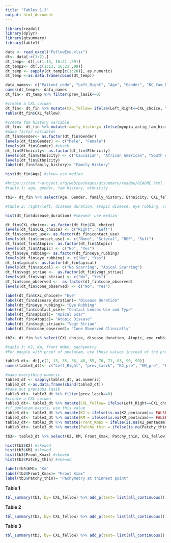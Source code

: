 ```yaml
---
title: "Tables 1-3"
output: html_document
---
```


```r
library(readxl)
library(dplyr)
library(gtsummary)
library(table1)

data <- read_excel("FellowEye.xlsx")
dt<- data[-c(1:2),]
dt_temp<- dt[,c(1:13, 16:21 ,99)]
dt_temp2<- dt[,c(1:13, 16:21 ,99)]
dt_temp <- sapply(dt_temp[c(1:20)], as.numeric)
dt_temp <-as.data.frame(cbind(dt_temp))

data_names<- c("Patient_code", "Left_Right", "Age", "Gender", "KC_fam_his", "myopia_astig_fam_his", "Ethnicity", "Atopic", "Other_sys_dis", "eye_rubbing", "disease_duration", "corneal_trans", "prev_lasik", "worse_eye", "contact_use", "apical", "vogt_striae", "fleischer_ring", "cone_observed", "CXL_choice") 
names(dt_temp)<- data_names
dt_fin<- dt_temp %>% filter(prev_lasik==0)

#create a CXL column
dt_fin<- dt_fin %>% mutate(CXL_fellow= ifelse(Left_Right==CXL_choice, "Bilateral", "Unilateral"))
table(dt_fin$CXL_fellow)

#create fam history variable
dt_fin<- dt_fin %>% mutate(family_history= ifelse(myopia_astig_fam_his==1, "Myopia/ astigmatism", ifelse(KC_fam_his==1, "KCN", ifelse(is.na(dt_fin$KC_fam_his), NA, "None"))))
#make factor variables
dt_fin$Gender<- as.factor(dt_fin$Gender)
levels(dt_fin$Gender) <- c("Male", "Female")
levels(dt_fin$Gender) #check
dt_fin$Ethnicity<- as.factor(dt_fin$Ethnicity)
levels(dt_fin$Ethnicity) <- c("Caucasian", "African American", "South Asian", "East Asian", "Hispanic")
levels(dt_fin$Ethnicity)
label(dt_fin$family_history)= "Family History"

hist(dt_fin$Age) #skew= use median

#https://cran.r-project.org/web/packages/gtsummary/readme/README.html
#table 1: age, gender, fam history, ethnicity

tb1<- dt_fin %>% select(Age, Gender, family_history, Ethnicity, CXL_fellow) 

#table 2: right/left, disease duration, atopic disease, eye rubbing, contact use and type, apical scar, vogt straie, cone observed clinically

hist(dt_fin$disease_duration) #skewed- use median

dt_fin$CXL_choice<- as.factor(dt_fin$CXL_choice)
levels(dt_fin$CXL_choice) <- c("Right", "Left")
dt_fin$contact_use<- as.factor(dt_fin$contact_use)
levels(dt_fin$contact_use) <- c("None", "Scleral", "RGP", "Soft")
dt_fin$dt_fin$Atopic<- as.factor(dt_fin$Atopic)
levels(dt_fin$Atopic) <- c("No", "Yes")
dt_fin$eye_rubbing<- as.factor(dt_fin$eye_rubbing)
levels(dt_fin$eye_rubbing) <- c("No", "Yes")
dt_fin$apical<- as.factor(dt_fin$apical)
levels(dt_fin$apical) <- c("No Scarring", "Apical Scarring")
dt_fin$vogt_striae <-  as.factor(dt_fin$vogt_striae)
levels(dt_fin$vogt_striae) <- c("No", "Yes")
dt_fin$cone_observed <-  as.factor(dt_fin$cone_observed)
levels(dt_fin$cone_observed) <- c("No", "Yes")

label(dt_fin$CXL_choice)= "Eye"
label(dt_fin$disease_duration)= "Disease Duration"
label(dt_fin$eye_rubbing)= "Eye Rubbing"
label(dt_fin$contact_use)= "Contact Lenses Use and Type"
label(dt_fin$apical)= "Apical Scar"
label(dt_fin$Atopic)= "Atopic Disease"
label(dt_fin$vogt_striae)= "Vogt Striae"
label(dt_fin$cone_observed)= "Cone Observed Clinically"

tb2<- dt_fin %>% select(CXL_choice, disease_duration, Atopic, eye_rubbing, contact_use, apical,vogt_striae, cone_observed, CXL_fellow) 

#table 3: K2, Km, front KMAX, pachymetry
#For people with proof of pentacam, use these values instead of the pre-operative 

table3_dt<- dt[,c(2, 13, 35, 36, 48, 55, 70, 71, 83, 90, 99)]
names(table3_dt)<- c("Left_Right", "prev_lasik", "K2_pre", "KM_pre", "Patchy_thin_pre", "K_max_front_pre", "K2_pentacam", "KM_pentacam", "Patchy_thin_pentacam", "K_max_front_pentacam", "CXL_choice")

#make everything numeric
table3_dt <- sapply(table3_dt, as.numeric)
table3_dt <-as.data.frame(cbind(table3_dt))
#take out previous lasik
table3_dt<- table3_dt %>% filter(prev_lasik==0)
#create a CXL column
table3_dt<- table3_dt %>% mutate(CXL_fellow= ifelse(Left_Right==CXL_choice, "Bilateral", "Unilateral"))
#if pentacam exists, use this value
table3_dt<- table3_dt %>% mutate(K2 = ifelse(is.na(K2_pentacam)== FALSE, K2_pentacam, K2_pre))
table3_dt<- table3_dt %>% mutate(KM = ifelse(is.na(KM_pentacam)== FALSE, K2_pentacam, KM_pre))
table3_dt<- table3_dt %>% mutate(Front_Kmax = ifelse(is.na(K2_pentacam)== FALSE, K_max_front_pentacam, K_max_front_pre))
table3_dt<- table3_dt %>% mutate(Patchy_thin = ifelse(is.na(Patchy_thin_pentacam)== FALSE, K2_pentacam, Patchy_thin_pre))

tb3<- table3_dt %>% select(K2, KM, Front_Kmax, Patchy_thin, CXL_fellow)

hist(tb3$K2) #skewed
hist(tb3$KM) #skewed
hist(tb3$Front_Kmax) #skewed
hist(tb3$Patchy_thin) #skewed

label(tb3$KM)= "Km"
label(tb3$Front_Kmax)= "Front Kmax"
label(tb3$Patchy_thin)= "Pachymetry at thinnest point"
```

**Table 1**
```r
tbl_summary(tb1, by= CXL_fellow) %>% add_p(test= list(all_continuous() ~ "t.test")) %>% modify_header(label = "**Variable**") %>% bold_labels() %>% modify_spanning_header(starts_with("stat_") ~ "**CXL Type**")%>% modify_footnote(update = starts_with("stat_") ~ "median (IQR) for continuous variables; n (%) categorical variables")
```

**Table 2**
```r
tbl_summary(tb2, by= CXL_fellow) %>% add_p(test= list(all_continuous() ~ "t.test")) %>% modify_header(label = "**Variable**") %>% bold_labels() %>% modify_spanning_header(starts_with("stat_") ~ "**CXL Type**")%>% modify_footnote(update = starts_with("stat_") ~ "median (IQR) for continuous variables; n (%) categorical variables")
```

**Table 3**
```r
tbl_summary(tb3, by= CXL_fellow) %>% add_p(test= list(all_continuous() ~ "t.test")) %>% modify_header(label = "**Variable**") %>% bold_labels() %>% modify_spanning_header(starts_with("stat_") ~ "**CXL Type**") %>% modify_footnote(update = starts_with("stat_") ~ "median (IQR) for continuous variables; n (%) categorical variables")
```

